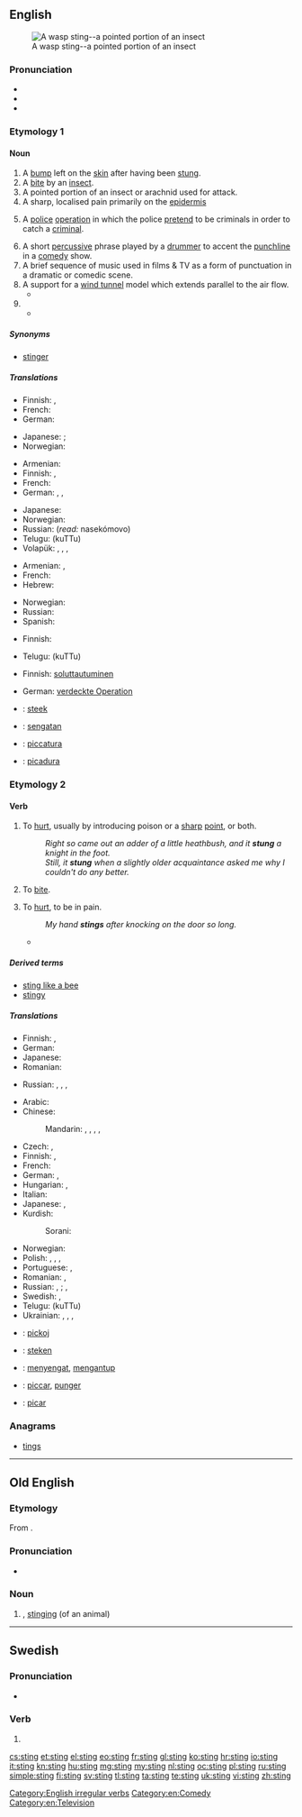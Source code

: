 ==English==
{{wikipedia|dab=sting}}
[[File:Waspstinger1658-2.jpg|thumb|A wasp sting--a pointed portion of an insect]]

===Pronunciation===
* {{IPA|/ˈstɪŋ/}}
* {{audio|en-us-sting.ogg|Audio (US)}}
* {{rhymes|ɪŋ}}

===Etymology 1===
{{etyl|ang}} {{term|sting||lang=ang}}

====Noun====
{{en-noun}}

# A [[bump]] left on the [[skin]] after having been [[stung]].
# A [[bite]] by an [[insect]].
# A pointed portion of an insect or arachnid used for attack.
# A sharp, localised pain primarily on the [[epidermis]]
# {{law enforcement}} A [[police]] [[operation]] in which the police [[pretend]] to be criminals in order to catch a [[criminal]].
# A short [[percussive]] phrase played by a [[drummer]] to accent the [[punchline]] in a [[comedy]] show.
# A  brief sequence of music used in films & TV as a form of punctuation in a dramatic or comedic scene.
# A support for a [[wind tunnel]] model which extends parallel to the air flow.
#* {{quote-book|title=Fixed and Flapping Wing Aerodynamics for Micro Air Vehicle Applications|pag=118|author=T. J. Mueller|year=2001|passage=The balance is mounted externally on top of the wind tunnel test section. A '''sting''' connects the balance to the model.}}
# {{rfdef|lang=en}} <!--SB, if you're watching, do you want to move this quote to [[take the sting out of]]?-->
#* {{quote-news
|year=2011
|date=January 19
|author=Jonathan Stevenson
|title=Leeds   1 - 3   Arsenal
|work=BBC
|url=http://news.bbc.co.uk/sport2/hi/football/fa_cup/9364559.stm
|page=
|passage=Just as it appeared Arsenal had taken the '''sting''' out of the tie, Johnson produced a moment of outrageous quality, thundering a bullet of a left foot shot out of the blue and into the top left-hand corner of Wojciech Szczesny's net with the Pole grasping at thin air. }}

=====Synonyms=====
* {{sense|pointed portion of an insect}} [[stinger]]

=====Translations=====
{{trans-top|bump on skin after having been stung}}
* Finnish: {{t+|fi|paukama}}, {{t+|fi|patti}}
* French: {{t+|fr|piqûre}}
* German: {{t+|de|Stich|m}}
{{trans-mid}}
* Japanese: {{qualifier|general}} {{t|ja|刺し傷|tr=sashi-kizu}}; {{qualifier|formal}} {{t|ja|刺傷|tr=shishō}}
* Norwegian: {{t|no|stikk|n}}
{{trans-bottom}}

{{trans-top|bite by an insect}}
* Armenian: {{t-|hy|խայթոց|tr=xayt’oc’}}
* Finnish: {{t+|fi|pistos}}, {{t-|fi|purema}}
* French: {{t+|fr|piqûre}}
* German: {{t-|de|Insektenbiss|m}}, {{qualifier|bee}} {{t|de|Bienenstich|m}}, {{qualifier|wasp}} {{t|de|Wespenstich}}
{{trans-mid}}
* Japanese: {{t|ja|虫さされ|tr=mushi-sasare}}
* Norwegian: {{t|no|stikk|n}}
* Russian: {{t|ru|укус насекомого|m|tr=ukús nasekómogo}} (''read:'' nasekómovo)
* Telugu: {{t|te|కుట్టు}} (kuTTu)
* Volapük: {{t|vo|stegül}}, {{qualifier|insect}} {{t|vo|näsäkastegül}}, {{qualifier|bee}} {{t|vo|bienastegül}}, {{t|vo|flibastegül}}
{{trans-bottom}}

{{trans-top|pointed portion of an insect or arachnid used for attack}}
* Armenian: {{t-|hy|խայթ|tr=xayt’}},  {{t-|hy|խայթոց|tr=xayt’oc’}}
* French: {{t|fr|dard |m}}
* Hebrew: {{t|he|עוקץ|m|tr=‘óqetz|sc=Hebr}}
{{trans-mid}}
* Norwegian: {{t|no|brodd|m}}
* Russian: {{t+|ru|жало|n|tr=žálo}}
* Spanish: {{t|es|aguijón|m}}
{{trans-bottom}}

{{trans-top|sharp, localised pain in epidermis}}
* Finnish: {{t+|fi|pisto}}
{{trans-mid}}
* Telugu: {{t|te|కుట్టు}} (kuTTu)
{{trans-bottom}}

{{trans-top|police operation}}
* Finnish: [[soluttautua|soluttautuminen]]
{{trans-mid}}
* German: [[verdeckte Operation]] {{f}}
{{trans-bottom}}

{{checktrans-top}}
<!--Remove this section once all of the translations below have been moved into the tables above.-->
* {{ttbc|nl}}: [[steek]]
* {{ttbc|id}}: [[sengat|sengatan]]
* {{ttbc|ia}}: [[piccatura]]
* {{ttbc|es}}: [[picadura]]
{{trans-bottom}}

===Etymology 2===
{{etyl|ang|en}} {{term|stingan||lang=ang}}

====Verb====
{{en-verb|stings|stinging|'''[[stung]]''' or '''[[stang]]''' ''(rare, dialect)''|stung}}

# {{transitive}} To [[hurt]], usually by introducing poison or a [[sharp]] [[point]], or both.
#: ''Right so came out an adder of a little heathbush, and it '''stung''' a knight in the foot.''
#: ''Still, it '''stung''' when a slightly older acquaintance asked me why I couldn't do any better.''
# {{transitive|of an insect}} To [[bite]].
# {{intransitive|sometimes figurative}} To [[hurt]], to be in pain.
#: ''My hand '''stings''' after knocking on the door so long.''
#* {{quote-news
|year=2011
|date=January 11
|author=Jonathan Stevenson
|title=West Ham 2 - 1 Birmingham
|work=BBC
|url=http://news.bbc.co.uk/sport2/hi/football/league_cup/9354485.stm
|page=
|passage=But Birmingham were clearly '''stung''' by some harsh words from manager Alex McLeish at the break and within 15 minutes of the restart the game had an entirely different complexion.}}

=====Derived terms=====
* [[sting like a bee]]
* [[stingy]]

=====Translations=====
{{trans-top|to hurt}}
* Finnish: {{t+|fi|pistää}}, {{t+|fi|purra}}
* German: {{t+|de|stechen}}
* Japanese: {{t-|ja|刺す|tr=sasu}}
* Romanian: {{t-|ro|împunge}}
{{trans-mid}}
* Russian: {{qualifier|transitive}} {{t|ru|причинять боль|tr=pričinját' bol'}},  {{qualifier|intransitive}} {{t|ru|чувствовать боль|tr=čúvstvovat' bol'}},  {{qualifier|intransitive}} {{t|ru|испытывать боль|tr=ispýtyvat' bol'}},  {{qualifier|intransitive}} {{t+|ru|болеть|tr=bolét'}}
{{trans-bottom}}

{{trans-top|of an insect: to bite}}
* Arabic: {{t|ar|لسع|tr=lása`a}}
* Chinese:
*: Mandarin: {{t-|cmn|蜇|tr=zhē|sc=Hani}},  {{t-|cmn|叮|tr=dīng|sc=Hani}},  {{t-|cmn|螫|tr=shì|sc=Hani}},  {{t-|cmn|刺|tr=cì|sc=Hani}},  {{t|cmn|刺痛|tr=cìtòng|sc=Hani}}
* Czech: {{t-|cs|bodnout}},  {{t-|cs|píchnout}}
* Finnish: {{t+|fi|pistää}}, {{t+|fi|purra}}
* French: {{t+|fr|piquer}}
* German: {{t+|de|stechen}},  {{t+|de|beißen}}
* Hungarian: {{t+|hu|szúr}}, {{t-|hu|csíp}}
* Italian: {{t-|it|pungere}}
* Japanese: {{t+|ja|食う|tr=くう, kuu}},  {{t-|ja|刺す|tr=さす, sasu}}
* Kurdish:
*: Sorani: {{ku-Arab|[[پێوه‌دان]]}}
{{trans-mid}}
* Norwegian: {{t+|no|stikke}}
* Polish: {{t|pl|żądlić}},  {{qualifier|perfective}} {{t|pl|użądlić}},  {{t|pl|kąsać}},  {{qualifier|perfective}} {{t|pl|ukąsić}}
* Portuguese: {{t+|pt|picar}}, {{t+|pt|morder}}
* Romanian: {{t-|ro|înțepa}},  {{t-|ro|pișca}}
* Russian: {{qualifier|imperfective}} {{t+|ru|жалить|tr=žálit'}},  {{qualifier|perfective}} {{t+|ru|ужалить|tr=užálit'}};  {{qualifier|imperfective}} {{t+|ru|кусать|tr=kusát'}},  {{qualifier|perfective}} {{t|ru|укусить|tr=ukusít'}}
* Swedish: {{t+|sv|stinga}}, {{t|sv|sticka}}
* Telugu: {{t|te|కుట్టు}} (kuTTu)
* Ukrainian: {{t-|uk|жалити|tr=žályty|xs=Ukrainian}},  {{qualifier|perfective}} {{t|uk|ужалити|tr=užályty|xs=Ukrainian}},  {{t|uk|кусати|tr=kusáty|xs=Ukrainian}},  {{qualifier|perfective}} {{t|uk|укусити|tr=ukusýty|xs=Ukrainian}}
{{trans-bottom}}

{{checktrans-top}}
* {{ttbc|sq}}: [[pickoj]]
* {{ttbc|nl}}: [[steken]]
{{trans-mid}}
* {{ttbc|id}}: [[sengat|menyengat]], [[antup|mengantup]]
* {{ttbc|ia}}: [[piccar]], [[punger]]
* {{ttbc|es}}: [[picar]]
{{trans-bottom}}

===Anagrams===
* [[tings#English|tings]]

[[Category:English irregular verbs]]
[[Category:en:Comedy]]
[[Category:en:Television]]

----

==Old English==

===Etymology===
From {{term|stingan}}.

===Pronunciation===
* {{IPA|/stiŋɡ/|lang=ang}}

===Noun===
{{ang-noun|g=m}}

# {{l|en|sting}}, [[stinging]] (of an animal)

----

==Swedish==

===Pronunciation===
* {{audio|Sv-ett sting.ogg|Audio}}

===Verb===
{{head|sv|verb form}}

# {{sv-verb-form-imp|stinga}}

[[cs:sting]]
[[et:sting]]
[[el:sting]]
[[eo:sting]]
[[fr:sting]]
[[gl:sting]]
[[ko:sting]]
[[hr:sting]]
[[io:sting]]
[[it:sting]]
[[kn:sting]]
[[hu:sting]]
[[mg:sting]]
[[my:sting]]
[[nl:sting]]
[[oc:sting]]
[[pl:sting]]
[[ru:sting]]
[[simple:sting]]
[[fi:sting]]
[[sv:sting]]
[[tl:sting]]
[[ta:sting]]
[[te:sting]]
[[uk:sting]]
[[vi:sting]]
[[zh:sting]]